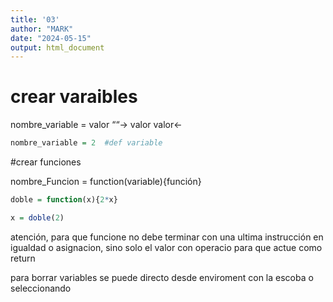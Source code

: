 ```yaml
---
title: '03'
author: "MARK"
date: "2024-05-15"
output: html_document
---
```


# crear varaibles

nombre_variable = valor
""->   valor
valor<-

```r
nombre_variable = 2  #def variable
```

#crear funciones

nombre_Funcion = function(variable){función}

```r
doble = function(x){2*x}  

x = doble(2)
```


atención, para que funcione no debe terminar con una ultima instrucción en igualdad o asignacion, sino solo el valor con operacio para que actue como return

para borrar variables se puede directo desde enviroment con la escoba o seleccionando


